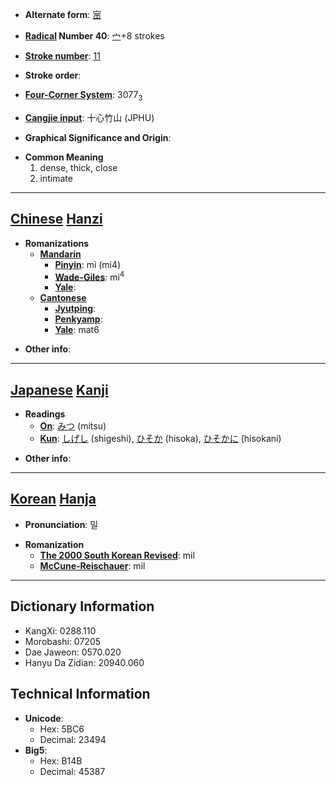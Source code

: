 * '''Alternate form''': [[宻]]

* '''[[Wiktionary:Chinese radical index| Radical]] Number 40''': [[Wiktionary:Chinese radical index 宀|宀]]+8 strokes

* '''[[Wiktionary:Chinese total strokes index|Stroke number]]''': [[Wiktionary:Chinese total strokes index 11|11]]

* '''Stroke order''': 

* '''[[Wiktionary:Chinese four corner index|Four-Corner System]]''': 3077<sub>3</sub>

* '''[[Wiktionary:Chinese Cangjie index|Cangjie input]]''': 十心竹山 (JPHU)

* '''Graphical Significance and Origin''': 

* '''Common Meaning'''
*#dense, thick, close
*# intimate


----

== [[Chinese]] [[Hanzi]] ==

* '''Romanizations'''
** '''[[Mandarin]]'''
*** '''[[Pinyin]]''': mì (mi4)
*** '''[[Wade-Giles]]''': mi<sup>4</sup>
*** '''[[Yale]]''': 
** '''[[Cantonese]]'''
*** '''[[Jyutping]]''':
*** '''[[Penkyamp]]''': 
*** '''[[Yale]]''': mat6

* '''Other info''': 

----

== [[Japanese]] [[Kanji]] ==

* '''Readings'''
** '''[[On]]''': [[みつ]] (mitsu)
** '''[[Kun]]''': [[しげし]] (shigeshi), [[ひそか]] (hisoka), [[ひそかに]] (hisokani)

* '''Other info''':  

----

== [[Korean]] [[Hanja]] ==

* '''Pronunciation''': 밀

* '''Romanization'''
** '''[[The 2000 South Korean Revised Romanization|The 2000 South Korean Revised]]''': mil
** '''[[McCune-Reischauer]]''': mil

----

== Dictionary Information ==

* KangXi: 0288.110
* Morobashi: 07205
* Dae Jaweon: 0570.020
* Hanyu Da Zidian: 20940.060

== Technical Information ==

* '''Unicode''':
** Hex: 5BC6
** Decimal: 23494
* '''Big5''':
** Hex: B14B
** Decimal: 45387